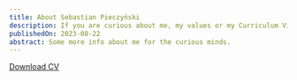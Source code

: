 ---
title: About Sebastian Pieczyński
description: If you are curious about me, my values or my Curriculum Viate (CV) / portfolio read on.
publishedOn: 2023-08-22
abstract: Some more info about me for the curious minds.
---

<AboutMeToggleMessage/>

<a href="/content/!frontend-sebastian-pieczyński-cv-en.pdf" download className="text-3xl text-theme-accent font-semibold font-heading pb-theme-default">Download CV</a>

<CV/>

